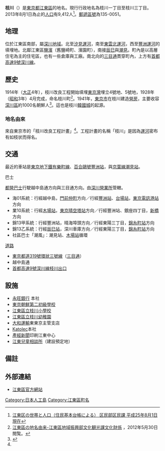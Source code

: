 {{Pathnav|日本|東京都|[[江東區_(東京都)|江東區]]|name=枝川|frame=1}}
{{Infobox Settlement
|official_name = 枝川
|native_name =
|settlement_type = [[町|町]]
|image_skyline =
|imagesize =
|image_caption =
|image_flag =
|image_seal =
| image_map =
| map_caption =
|subdivision_type = [[國家|國家]]
|subdivision_type1 = [[都道府縣|都道府縣]]
|subdivision_name = [[File:Flag_of_Japan.svg|border]] [[日本|日本]]
|subdivision_name1 = [[File:Flag_of_Tokyo_Prefecture.svg|25px]] [[東京都|東京都]]
|subdivision_type2 = [[東京都區部|特別區]]
|subdivision_name2 = [[File:Flag_of_Koto,_Tokyo.svg|25px]] [[江東區_(東京都)|江東區]]
|subdivision_type3 = [[地域|地域]]
|subdivision_name3 = [[深川區|深川地域]]
|established_title =
|established_date =
|government_type =
|leader_title =
|leader_name =
|area_magnitude =
|area_total_km2 =
|area_land_km2 =
|area_urban_km2 =
|area_metro_km2 =
|area_metro_sq_mi =
|population_as_of= 2013年（[[平成|平成]]25年）8月1日
|population_footnotes =
|population_total = 9412
|population_urban =
|population_metro =
|population_density_sq_mi =
|population_density_km2 =
| timezone = [[日本標準時間|JST]]
| utc_offset = +9
|timezone_DST =
|utc_offset_DST =
|latd=|latm=|lats=|latNS=
|longd=|longm=|longs=|longEW=
|elevation_footnotes=
|elevation_m =
|elevation_ft =
|postal_code_type = [[郵遞區號|郵遞區號]]
|postal_code = 135-0051
|area_code =
|website =
|footnotes =
}}
'''枝川'''（{{jpn|j=枝川|hg=えだがわ|rm=Edagawa|f=y}}）是[[東京都|東京都]][[江東區_(東京都)|江東區]]的地名。現行行政地名為枝川一丁目至枝川三丁目。2013年8月1日為止的[[人口|人口]]有9,412人<ref>[http://www.city.koto.lg.jp/profile/koto/5353/15817/file/H25.8.pdf 江東区の世帯と人口（住民基本台帳による） 区民部区民課 平成25年8月1日現在]{{dead link|date=2018年1月 |bot=InternetArchiveBot |fix-attempted=yes }}</ref>。[[郵遞區號|郵遞區號]]為135-0051。

== 地理 ==
位於江東區南部，屬[[深川區|深川地域]]。北至[[汐見運河|汐見運河]]，南至[[東雲北運河|東雲北運河]]，西至[[豐洲運河|豐洲運河]]的填埋地。北鄰江東區[[鹽濱_(江東區)|鹽濱]]（舊鹽崎町、濱園町），南接[[辰巳_(江東區)|辰巳]]與[[潮見|潮見]]。町內是以高層住宅為主的住宅區，也有一些倉庫與工廠。南北向的[[三目通|三目通]]貫穿町內，上方有[[首都高速9號深川線|首都高速9號深川線]]。

== 歷史 ==
1914年（[[大正|大正]]4年），枝川改良工程開始填埋[[東京港#埋立地|東京灣]]埋立4號地、5號地，1928年（[[昭和|昭和]]3年）4月完成，命名枝川町<ref name="yura">[http://www.city.koto.lg.jp/seikatsu/shogai-gakushu/6378/6379.html 江東區の地名由来-江東區地域振興部文化観光課文化財係] {{webarchive|url=https://web.archive.org/web/20130719163650/http://www.city.koto.lg.jp/seikatsu/shogai-gakushu/6378/6379.html |date=2013-07-19 }}，2012年5月30日閲覧。</ref>。1941年，[[東京市|東京市]]在枝川建造[[營房|營房]]，主要收容[[深川區|深川區]]約1000名朝鮮人<ref>{{Cite web |url=http://www.k-jinken.ne.jp/minzokukyoiku/dai2sannkousiryou.htm |title=東京朝鮮第二初級学校の土地問題とは |access-date=2013-07-23 |archive-date=2013-06-19 |archive-url=https://web.archive.org/web/20130619142451/http://www.k-jinken.ne.jp/minzokukyoiku/dai2sannkousiryou.htm |dead-url=yes }}</ref>。這也是枝川[[韓國城|韓國城]]的起源。

=== 地名由來 ===
來自東京市的「枝川改良工程計畫」<ref name="yura" />。工程計畫的名稱「枝川」是因為[[運河|運河]]密布有如枝状而得名。

== 交通 ==
最近的車站是[[東京地下鐵有樂町線|東京地下鐵有樂町線]]、[[百合鷗號|百合鷗號]][[豐洲站|豐洲站]]，與[[京葉線|京葉線]][[潮見站|潮見站]]。

; 巴士
[[都營巴士|都營巴士]]行駛越中島通方向與三目通方向。由[[都營巴士深川營業所|深川營業所]]管轄。
* 海01系統：行經越中島，[[門前仲町站|門前仲町]]方向／行經[[豐洲站|豐洲站]]、[[台場站|台場站]]，[[東京電訊港站|東京電訊港站]]方向
* 業10系統：行經[[木場站|木場站]]，[[東京晴空塔站|東京晴空塔站]]方向／行經豐洲站、銀座四丁目，[[新橋站_(日本)|新橋]]方向
* 錦13甲系統：行經豐洲站，晴海埠頭方向／行經東陽三丁目，[[錦糸町站|錦糸町站]]方向
* 錦13乙系統：行經[[辰巳站|辰巳站]]，深川車庫方向／行經東陽三丁目，[[錦糸町站|錦糸町站]]方向
* 社區巴士「潮風」：潮見站、[[木場站|木場站]]循環
; [[道路|道路]]
* [[東京都道319號環狀三號線|東京都道319號環狀三號線]]（[[三目通|三目通]]）
* 越中島通
* [[首都高速9號深川線|首都高速9號深川線]][[枝川出口|枝川出口]]

== 設施 ==
* [[永旺銀行|永旺銀行]] 本社
* [[東京朝鮮第二初級學校|東京朝鮮第二初級學校]]
* [[江東區立枝川小學校|江東區立枝川小學校]]
* [[江東區立枝川幼稚園|江東區立枝川幼稚園]]
* [[大和運輸|大和運輸]]東東京主管支店
* [[Katolec|Katolec]]本社
* [[產經新聞|產經新聞]]印刷江東中心
* [[江東兒童相談所|江東兒童相談所]]（建設預定地）

== 備註 ==
{{reflist}}

== 外部連結 ==
* [http://www.city.koto.lg.jp/ 江東區官方網站] {{Wayback|url=http://www.city.koto.lg.jp/ |date=20130723024418 }}

{{Geographic Location
|中央      = 枝川
|北        = [[鹽濱_(江東區)|鹽濱]]
|Northeast =
|東t       = [[潮見|潮見]]
|Southeast =
|南        = [[辰巳_(江東區)|辰巳]]
|西南      = [[東雲_(江東區)|東雲]]
|西        = [[豐洲|豐洲]]
|Northwest =
|image     = }}

{{江東區的町名}}

{{DEFAULTSORT:Edagawa}}
[[Category:日本人工島|Category:日本人工島]]
[[Category:江東區町名|Category:江東區町名]]